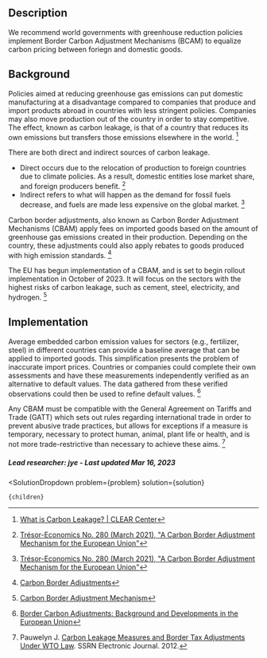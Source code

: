 

## Description


We recommend world governments with greenhouse reduction policies implement Border Carbon Adjustment Mechanisms (BCAM) to equalize carbon pricing between foriegn and domestic goods.


## Background


Policies aimed at reducing greenhouse gas emissions can put domestic manufacturing at a disadvantage compared to companies that produce and import products abroad in countries with less stringent policies. Companies may also move production out of the country in order to stay competitive. The effect, known as carbon leakage, is that of a country that reduces its own emissions but transfers those emissions elsewhere in the world. [^"1"]


There are both direct and indirect sources of carbon leakage.
- Direct occurs due to the relocation of production to foreign countries due to climate policies. As a result, domestic entities lose market share, and foreign producers benefit. [^"5"]
- Indirect refers to what will happen as the demand for fossil fuels decrease, and fuels are made less expensive on the global market.  [^"5"]

Carbon border adjustments, also known as Carbon Border Adjustment Mechanisms (CBAM) apply fees on imported goods based on the amount of greenhouse gas emissions created in their production. Depending on the country, these adjustments could also apply rebates to goods produced with high emission standards. [^"3"]

The EU has begun implementation of a CBAM, and is set to begin rollout implementation in October of 2023. It will focus on the sectors with the highest risks of carbon leakage, such as cement, steel, electricity, and hydrogen. [^"4"]

## Implementation

Average embedded carbon emission values for sectors (e.g., fertilizer, steel) in different countries can provide a baseline average that can be applied to imported goods. This simplification presents the problem of inaccurate import prices. Countries or companies could complete their own assessments and have these measurements independently verified as an alternative to default values. The data gathered from these verified observations could then be used to refine default values. [^"2"]

Any CBAM must be compatible with the General Agreement on Tariffs and Trade (GATT) which sets out rules regarding international trade in order to prevent abusive trade practices, but allows for exceptions if a measure is temporary, necessary to protect human, animal, plant life or health, and is not more trade-restrictive than necessary to achieve these aims. [^"6"] 

##### Lead researcher: jye - Last updated Mar 16, 2023

[^"1"]:  [What is Carbon Leakage? | CLEAR Center](https://clear.ucdavis.edu/news/what-carbon-leakage)
[^"2"]:  [Border Carbon Adjustments: Background and Developments in the European Union](https://crsreports.congress.gov/product/pdf/R/R47167)
[^"3"]:  [Carbon Border Adjustments](https://www.c2es.org/content/carbon-border-adjustments/)
[^"4"]:  [Carbon Border Adjustment Mechanism](https://taxation-customs.ec.europa.eu/green-taxation-0/carbon-border-adjustment-mechanism_en)
[^"5"]:  [Trésor-Economics No. 280 (March 2021), "A Carbon Border Adjustment Mechanism for the European Union"](http://tankona.free.fr/tresoreco280.pdf)
[^"6"]: Pauwelyn J.  [Carbon Leakage Measures and Border Tax Adjustments Under WTO Law](https://papers.ssrn.com/sol3/papers.cfm?abstract_id=2026879). SSRN Electronic Journal. 2012. 
[^"7"]:  [WTO and the Border Adjustment | Citizens' Climate Lobby](https://citizensclimatelobby.org/laser-talks/wto-and-the-border-adjustment/)

  <SolutionDropdown 
    problem={problem} 
    solution={solution}
  >
    {children}
  </SolutionDropdown>